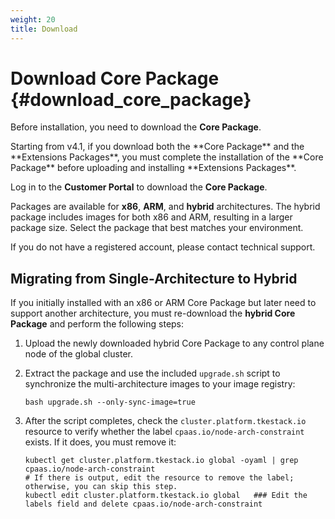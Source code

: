 ```yaml
---
weight: 20
title: Download
---
```



# Download Core Package \{#download_core_package}

Before installation, you need to download the **Core Package**.

<Directive type="info" title="INFO">
Starting from <Term name="product" /> v4.1, if you download both the **Core Package** and the **Extensions Packages**, you must complete the installation of the **Core Package** before uploading and installing **Extensions Packages**.
</Directive>

Log in to the **<Term name="company" /> Customer Portal** to download the **Core Package**.

Packages are available for **x86**, **ARM**, and **hybrid** architectures. The hybrid package includes images for both x86 and ARM, resulting in a larger package size. Select the package that best matches your environment.

If you do not have a registered account, please contact technical support.

## Migrating from Single-Architecture to Hybrid

If you initially installed with an x86 or ARM Core Package but later need to support another architecture, you must re-download the **hybrid Core Package** and perform the following steps:

1. Upload the newly downloaded hybrid Core Package to any control plane node of the global cluster.

2. Extract the package and use the included `upgrade.sh` script to synchronize the multi-architecture images to your image registry:

   ```shell
   bash upgrade.sh --only-sync-image=true
   ```

3. After the script completes, check the `cluster.platform.tkestack.io` resource to verify whether the label `cpaas.io/node-arch-constraint` exists. If it does, you must remove it:

   ```shell
   kubectl get cluster.platform.tkestack.io global -oyaml | grep cpaas.io/node-arch-constraint
   # If there is output, edit the resource to remove the label; otherwise, you can skip this step.
   kubectl edit cluster.platform.tkestack.io global   ### Edit the labels field and delete cpaas.io/node-arch-constraint
   ```
